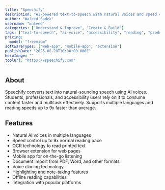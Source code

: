 ```yaml
---
title: "Speechify"
description: "AI-powered text-to-speech with natural voices and speed control"
author: "Waleed Sadek"
username: "waleed"
categories: ["Understand & Improve", "Create & Build"]
tags: ["text-to-speech", "ai-voice", "accessibility", "reading", "productivity"]
pricing:
  model: "freemium"
softwareTypes: ["web-app", "mobile-app", "extension"]
publishDate: "2025-08-28T10:00:00.000Z"
heroImage: ""
toolUrl: "https://speechify.com"
---
```


## About
Speechify converts text into natural-sounding speech using AI voices. Students, professionals, and accessibility users rely on it to consume content faster and multitask effectively. Supports multiple languages and reading speeds up to 9x faster than average.

## Features
- Natural AI voices in multiple languages
- Speed control up to 9x normal reading pace
- OCR technology to read printed text
- Browser extension for web pages
- Mobile app for on-the-go listening
- Document import from PDF, Word, and other formats
- Voice cloning technology
- Highlighting and note-taking features
- Offline reading capabilities
- Integration with popular platforms
